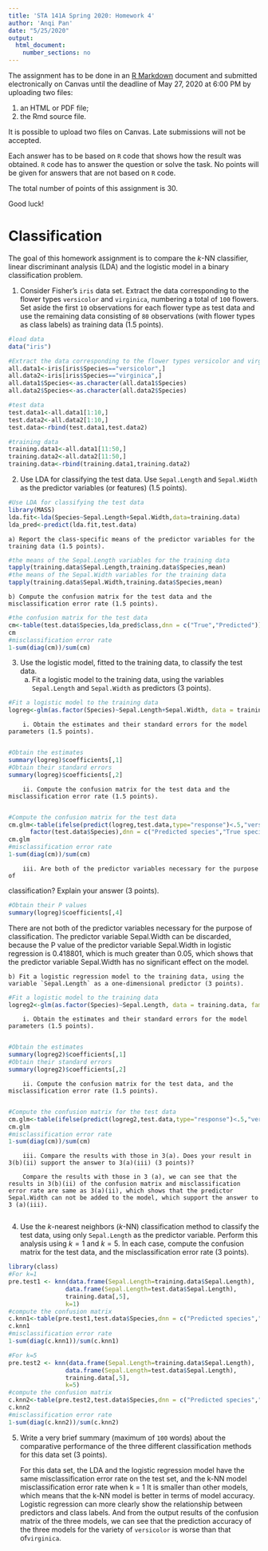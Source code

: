 ---
title: 'STA 141A Spring 2020: Homework 4'
author: 'Anqi Pan'
date: "5/25/2020"
output:
  html_document:
    number_sections: no
---



The assignment has to be done in an [R Markdown](https://rmarkdown.rstudio.com) document and submitted electronically on Canvas until the deadline of May 27, 2020 at 6:00 PM by uploading two files:

1. an HTML or PDF file;
2. the Rmd source file.

It is possible to upload two files on Canvas. Late submissions will not be accepted.

Each answer has to be based on `R` code that shows how the result was obtained. `R` code has to answer the question or solve the task. No points will be given for answers that are not based on `R` code. 

The total number of points of this assignment is 30.

Good luck!




# Classification

The goal of this homework assignment is to compare the  $k$-NN classifier, linear discriminant analysis (LDA) and the logistic model in a binary classification problem. 

1. Consider Fisher's `iris` data set. Extract the data corresponding to the flower types  `versicolor` and `virginica`, numbering a total of `100` flowers. Set aside the first `10` observations for each flower type as test data and use the remaining data consisting of `80` observations (with flower types as class labels) as training data (1.5 points).


```{r}
#load data
data("iris")

#Extract the data corresponding to the flower types versicolor and virginica
all.data1<-iris[iris$Species=="versicolor",]
all.data2<-iris[iris$Species=="virginica",]
all.data1$Species<-as.character(all.data1$Species)
all.data2$Species<-as.character(all.data2$Species)

#test data
test.data1<-all.data1[1:10,]
test.data2<-all.data2[1:10,]
test.data<-rbind(test.data1,test.data2)

#training data
training.data1<-all.data1[11:50,]
training.data2<-all.data2[11:50,]
training.data<-rbind(training.data1,training.data2)
```

<p></p>

2. Use LDA for classifying the test data. Use `Sepal.Length` and `Sepal.Width` as the predictor variables (or features)  (1.5 points).

```{r}
#Use LDA for classifying the test data
library(MASS)
lda.fit<-lda(Species~Sepal.Length+Sepal.Width,data=training.data)
lda_pred<-predict(lda.fit,test.data)
```

    a) Report the class-specific means of the predictor variables for the training data (1.5 points).
    
```{r}
#the means of the Sepal.Length variables for the training data
tapply(training.data$Sepal.Length,training.data$Species,mean)
#the means of the Sepal.Width variables for the training data
tapply(training.data$Sepal.Width,training.data$Species,mean)
```

    
    b) Compute the confusion matrix for the test data and the misclassification error rate (1.5 points).
    
```{r}
#the confusion matrix for the test data
cm<-table(test.data$Species,lda_pred$class,dnn = c("True","Predicted"))
cm
#misclassification error rate
1-sum(diag(cm))/sum(cm)
```
    
    
    
<p></p>

3. Use the logistic model, fitted to the training data, to classify the test data.
    a) Fit a logistic model to the training data, using the variables `Sepal.Length` and `Sepal.Width` as predictors (3 points).
    
```{r}
#Fit a logistic model to the training data
logreg<-glm(as.factor(Species)~Sepal.Length+Sepal.Width, data = training.data, family = binomial)
```
    
    
        i. Obtain the estimates and their standard errors for the model parameters (1.5 points).
        
```{r}
#Obtain the estimates
summary(logreg)$coefficients[,1]
#Obtain their standard errors
summary(logreg)$coefficients[,2]
```
        
        
        ii. Compute the confusion matrix for the test data and the misclassification error rate (1.5 points).
        
```{r}
#Compute the confusion matrix for the test data
cm.glm<-table(ifelse(predict(logreg,test.data,type="response")<.5,"versicolor","virginica"),
      factor(test.data$Species),dnn = c("Predicted species","True species"))
cm.glm
#misclassification error rate
1-sum(diag(cm))/sum(cm)
```
        
        iii. Are both of the predictor variables necessary for the purpose of 
classification? Explain your answer (3 points).


```{r}
#Obtain their P values
summary(logreg)$coefficients[,4]
```

There are not both of the predictor variables necessary for the purpose of classification. The predictor variable Sepal.Width can be discarded, because the P value of the predictor variable Sepal.Width in logistic regression is 0.418801, which is much greater than 0.05, which shows that the predictor variable Sepal.Width has no significant effect on the model.

    b) Fit a logistic regression model to the training data, using the variable `Sepal.Length` as a one-dimensional predictor (3 points).
    
```{r}
#Fit a logistic model to the training data
logreg2<-glm(as.factor(Species)~Sepal.Length, data = training.data, family = binomial)
```
    
        i. Obtain the estimates and their standard errors for the model parameters (1.5 points).
        
```{r}
#Obtain the estimates
summary(logreg2)$coefficients[,1]
#Obtain their standard errors
summary(logreg2)$coefficients[,2]
```
        
        ii. Compute the confusion matrix for the test data, and the misclassification error rate (1.5 points).
        
```{r}
#Compute the confusion matrix for the test data
cm.glm<-table(ifelse(predict(logreg2,test.data,type="response")<.5,"versicolor","virginica"),factor(test.data$Species),dnn = c("Predicted species","True species"))
cm.glm
#misclassification error rate
1-sum(diag(cm))/sum(cm)
```
        
        iii. Compare the results with those in 3(a). Does your result in 3(b)(ii) support the answer to 3(a)(iii) (3 points)?
        
        Compare the results with those in 3 (a), we can see that the results in 3(b)(ii) of the confusion matrix and misclassification error rate are same as 3(a)(ii), which shows that the predictor Sepal.Width can not be added to the model, which support the answer to 3 (a)(iii).
        
<p></p>

4. Use the $k$-nearest neighbors ($k$-NN) classification method to classify the test data, using only `Sepal.Length` as the predictor variable. Perform this analysis using $k=1$ and $k=5$. In each case, compute the confusion matrix for the test data, and the misclassification error rate (3 points).

```{r}
library(class)
#For k=1
pre.test1 <- knn(data.frame(Sepal.Length=training.data$Sepal.Length),
                data.frame(Sepal.Length=test.data$Sepal.Length),
                training.data[,5],
                k=1)
#compute the confusion matrix
c.knn1<-table(pre.test1,test.data$Species,dnn = c("Predicted species","True species"))
c.knn1
#misclassification error rate
1-sum(diag(c.knn1))/sum(c.knn1)

#For k=5
pre.test2 <- knn(data.frame(Sepal.Length=training.data$Sepal.Length),
                data.frame(Sepal.Length=test.data$Sepal.Length),
                training.data[,5],
                k=5)
#compute the confusion matrix
c.knn2<-table(pre.test2,test.data$Species,dnn = c("Predicted species","True species"))
c.knn2
#misclassification error rate
1-sum(diag(c.knn2))/sum(c.knn2)

```


<p></p>

5. Write a very brief summary (maximum of `100` words) about the comparative performance of the three different classification methods for this data set (3 points).

    For this data set, the LDA and the logistic regression model have the same misclassification error rate on the test set, and the k-NN model misclassification error rate when k = 1 It is smaller than other models, which means that the k-NN model is better in terms of model accuracy. Logistic regression can more clearly show the relationship between predictors and class labels. And from the output results of the confusion matrix of the three models, we can see that the prediction accuracy of the three models for the variety of `versicolor` is worse than that of` virginica`.





